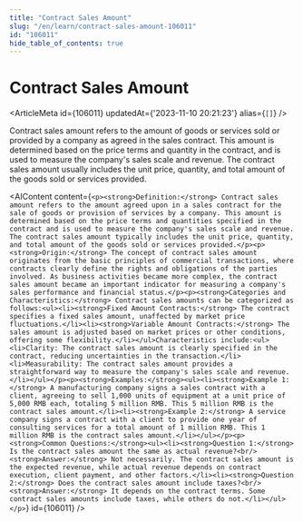 ```yaml
---
title: "Contract Sales Amount"
slug: "/en/learn/contract-sales-amount-106011"
id: "106011"
hide_table_of_contents: true
---
```



# Contract Sales Amount

<ArticleMeta id={106011} updatedAt={'2023-11-10 20:21:23'} alias={`[]`} />
<div className='border-solid border-b border-t-0 my-4 border-[var(--ifm-color-gray-300)]' />

Contract sales amount refers to the amount of goods or services sold or provided by a company as agreed in the sales contract. This amount is determined based on the price terms and quantity in the contract, and is used to measure the company's sales scale and revenue. The contract sales amount usually includes the unit price, quantity, and total amount of the goods sold or services provided.

<AIContent content={`<p><strong>Definition:</strong> Contract sales amount refers to the amount agreed upon in a sales contract for the sale of goods or provision of services by a company. This amount is determined based on the price terms and quantities specified in the contract and is used to measure the company's sales scale and revenue. The contract sales amount typically includes the unit price, quantity, and total amount of the goods sold or services provided.</p><p><strong>Origin:</strong> The concept of contract sales amount originates from the basic principles of commercial transactions, where contracts clearly define the rights and obligations of the parties involved. As business activities became more complex, the contract sales amount became an important indicator for measuring a company's sales performance and financial status.</p><p><strong>Categories and Characteristics:</strong> Contract sales amounts can be categorized as follows:<ul><li><strong>Fixed Amount Contracts:</strong> The contract specifies a fixed sales amount, unaffected by market price fluctuations.</li><li><strong>Variable Amount Contracts:</strong> The sales amount is adjusted based on market prices or other conditions, offering some flexibility.</li></ul>Characteristics include:<ul><li>Clarity: The contract sales amount is clearly specified in the contract, reducing uncertainties in the transaction.</li><li>Measurability: The contract sales amount provides a straightforward way to measure the company's sales scale and revenue.</li></ul></p><p><strong>Examples:</strong><ul><li><strong>Example 1:</strong> A manufacturing company signs a sales contract with a client, agreeing to sell 1,000 units of equipment at a unit price of 5,000 RMB each, totaling 5 million RMB. This 5 million RMB is the contract sales amount.</li><li><strong>Example 2:</strong> A service company signs a contract with a client to provide one year of consulting services for a total amount of 1 million RMB. This 1 million RMB is the contract sales amount.</li></ul></p><p><strong>Common Questions:</strong><ul><li><strong>Question 1:</strong> Is the contract sales amount the same as actual revenue?<br/><strong>Answer:</strong> Not necessarily. The contract sales amount is the expected revenue, while actual revenue depends on contract execution, client payment, and other factors.</li><li><strong>Question 2:</strong> Does the contract sales amount include taxes?<br/><strong>Answer:</strong> It depends on the contract terms. Some contract sales amounts include taxes, while others do not.</li></ul></p>`} id={106011} />
